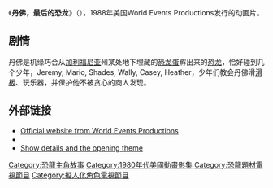 《'''丹佛，最后的恐龙'''》（{{lang|en|Denver, the Last Dinosaur}}），1988年美国World Events Productions发行的动画片。

==剧情==
丹佛是机缘巧合从[[加利福尼亚|加利福尼亚]]州某处地下埋藏的[[蛋化石|恐龙蛋]]孵出来的[[恐龙|恐龙]]，恰好碰到几个少年，Jeremy, Mario, Shades, Wally, Casey, Heather，少年们教会丹佛滑[[滑板|滑板]]、玩乐器，并保护他不被贪心的商人发现。

==外部链接== 
*[https://web.archive.org/web/20080706042521/http://www.wep.com/Denver.htm Official website from World Events Productions]
*{{imdb title|id=0190178|title=Denver, the Last Dinosaur}}
*[http://www.retrojunk.com/details_tvshows/2-denver-the-last-dinosaur/ Show details and the opening theme]{{Wayback|url=http://www.retrojunk.com/details_tvshows/2-denver-the-last-dinosaur/ |date=20120421221441 }}

{{ACG-stub}}
{{DEFAULTSORT:Denver, the Last Dinosaur}}
[[Category:恐龍主角故事|Category:恐龍主角故事]]
[[Category:1980年代美國動畫影集|Category:1980年代美國動畫影集]]
[[Category:恐龍題材電視節目|Category:恐龍題材電視節目]]
[[Category:擬人化角色電視節目|Category:擬人化角色電視節目]]